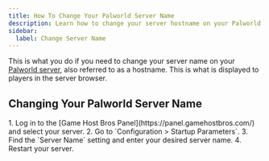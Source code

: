 ```yaml
---
title: How To Change Your Palworld Server Name
description: Learn how to change your server hostname on your Palworld server.
sidebar:
  label: Change Server Name
---
```


This is what you do if you need to change your server name on your [Palworld server](https://www.gamehostbros.com/palworld-server-hosting/), also referred to as a hostname. This is what is displayed to players in the server browser.

## Changing Your Palworld Server Name

<Steps>
1. Log in to the [Game Host Bros Panel](https://panel.gamehostbros.com/) and select your server.
2. Go to `Configuration > Startup Parameters`.
3. Find the `Server Name` setting and enter your desired server name.
4. Restart your server.
</Steps>